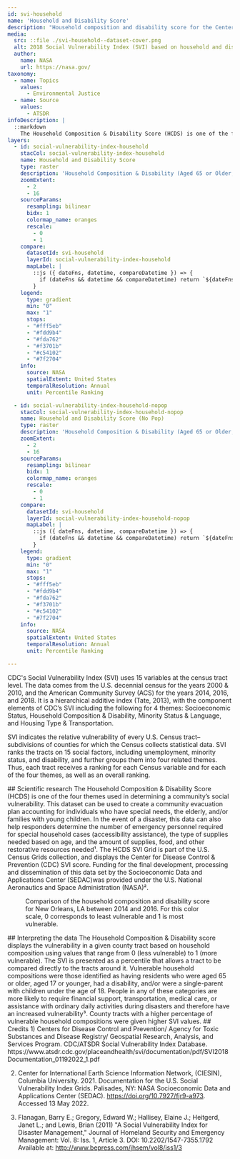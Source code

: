 ```yaml
---
id: svi-household
name: 'Household and Disability Score'
description: "Household composition and disability score for the Centers for Disease Control and Prevention (CDC) Social Vulnerability Index (SVI) gridded at a spatial resolution of 1 km"
media:
  src: ::file ./svi-household--dataset-cover.png
  alt: 2018 Social Vulnerability Index (SVI) based on household and disability score.
  author:
    name: NASA
    url: https://nasa.gov/
taxonomy:
  - name: Topics
    values:
      - Environmental Justice
  - name: Source
    values:
      - ATSDR
infoDescription: |
  ::markdown
    The Household Composition & Disability Score (HCDS) is one of the four themes used in determining a community’s social vulnerability. This dataset can be used to create a community evacuation plan accounting for individuals who have special needs, the elderly, and/or families with young children. In the event of a disaster, this data can also help responders determine the number of emergency personnel required for special household cases (accessibility assistance), the type of supplies needed based on age, and the amount of supplies, food, and other restorative resources needed¹. The HCDS SVI Grid is part of the U.S. Census Grids collection, and displays the Center for Disease Control & Prevention (CDC) SVI score. Funding for the final development, processing and dissemination of this data set by the Socioeconomic Data and Applications Center (SEDAC)was provided under the U.S. National Aeronautics and Space Administration (NASA)². 
layers:
  - id: social-vulnerability-index-household
    stacCol: social-vulnerability-index-household
    name: Household and Disability Score
    type: raster
    description: 'Household Composition & Disability (Aged 65 or Older, Aged 17 or Younger, Civilian with a Disability, Single-Parent Households) - Percentile ranking'
    zoomExtent:
      - 2
      - 16
    sourceParams:
      resampling: bilinear
      bidx: 1
      colormap_name: oranges
      rescale:
        - 0
        - 1
    compare:
      datasetId: svi-household
      layerId: social-vulnerability-index-household
      mapLabel: |
        ::js ({ dateFns, datetime, compareDatetime }) => {
          if (dateFns && datetime && compareDatetime) return `${dateFns.format(datetime, 'yyyy')} VS ${dateFns.format(compareDatetime, 'yyyy')}`;
        }
    legend:
      type: gradient
      min: "0"
      max: "1"
      stops:
      - "#fff5eb"
      - "#fdd9b4"
      - "#fda762"
      - "#f3701b"
      - "#c54102"
      - "#7f2704"
    info:
      source: NASA
      spatialExtent: United States
      temporalResolution: Annual 
      unit: Percentile Ranking 

  - id: social-vulnerability-index-household-nopop
    stacCol: social-vulnerability-index-household-nopop
    name: Household and Disability Score (No Pop)
    type: raster
    description: 'Household Composition & Disability (Aged 65 or Older, Aged 17 or Younger, Civilian with a Disability, Single-Parent Households) - Percentile ranking'
    zoomExtent:
      - 2
      - 16
    sourceParams:
      resampling: bilinear
      bidx: 1
      colormap_name: oranges
      rescale:
        - 0
        - 1
    compare:
      datasetId: svi-household
      layerId: social-vulnerability-index-household-nopop
      mapLabel: |
        ::js ({ dateFns, datetime, compareDatetime }) => {
          if (dateFns && datetime && compareDatetime) return `${dateFns.format(datetime, 'yyyy')} VS ${dateFns.format(compareDatetime, 'yyyy')}`;
        }
    legend:
      type: gradient
      min: "0"
      max: "1"
      stops:
      - "#fff5eb"
      - "#fdd9b4"
      - "#fda762"
      - "#f3701b"
      - "#c54102"
      - "#7f2704"
    info:
      source: NASA
      spatialExtent: United States
      temporalResolution: Annual 
      unit: Percentile Ranking 

---
```


<Block>
<Prose>
CDC's Social Vulnerability Index (SVI) uses 15 variables at the census tract level. The data comes from the U.S. decennial census for the years 2000 & 2010, and the American Community Survey (ACS) for the years 2014, 2016, and 2018. It is a hierarchical additive index (Tate, 2013), with the component elements of CDC’s SVI including the following for 4 themes: Socioeconomic Status, Household Composition & Disability, Minority Status & Language, and Housing Type & Transportation.

SVI indicates the relative vulnerability of every U.S. Census tract–subdivisions of counties for which the Census collects statistical data. SVI ranks the tracts on 15 social factors, including unemployment, minority status, and disability, and further groups them into four related themes. Thus, each tract receives a ranking for each Census variable and for each of the four themes, as well as an overall ranking.
</Prose>
</Block>

<Block>
<Prose>
## Scientific research
The Household Composition & Disability Score (HCDS) is one of the four themes used in determining a community’s social vulnerability. This dataset can be used to create a community evacuation plan accounting for individuals who have special needs, the elderly, and/or families with young children. In the event of a disaster, this data can also help responders determine the number of emergency personnel required for special household cases (accessibility assistance), the type of supplies needed based on age, and the amount of supplies, food, and other restorative resources needed¹. The HCDS SVI Grid is part of the U.S. Census Grids collection, and displays the Center for Disease Control & Prevention (CDC) SVI score. Funding for the final development, processing and dissemination of this data set by the Socioeconomic Data and Applications Center (SEDAC)was provided under the U.S. National Aeronautics and Space Administration (NASA)². 
</Prose>
</Block>

<Block type='full'>
<Figure>
  <Map
    datasetId='svi-household'
    layerId='social-vulnerability-index-household'
    dateTime='2014-01-01'
    zoom={10}
    center={[-90.18,29.96]}
    compareDateTime='2016-01-01'
  />
  <Caption
    attrAuthor='NASA'
    attrUrl='https://nasa.gov/'
  >
    Comparison of the household composition and disability score for New Orleans, LA between 2014 and 2016. For this color scale, 0 corresponds to least vulnerable and 1 is most vulnerable.
  </Caption>
</Figure>
<Prose>
## Interpreting the data
The Household Composition & Disability score displays the vulnerability in a given county tract based on household composition using values that range from 0 (less vulnerable) to 1 (more vulnerable). The SVI is presented as a percentile that allows a tract to be compared directly to the tracts around it. Vulnerable household compositions were those identified as having residents who were aged 65 or older, aged 17 or younger, had a disability, and/or were a single-parent with children under the age of 18. People in any of these categories are more likely to require financial support, transportation, medical care, or assistance with ordinary daily activities during disasters and therefore have an increased vulnerability³. County tracts with a higher percentage of vulnerable household compositions were given higher SVI values.
</Prose>
</Block>

<Block>
<Prose>
## Credits
1) Centers for Disease Control and Prevention/ Agency for Toxic Substances and Disease Registry/ Geospatial Research, Analysis, and Services Program. CDC/ATSDR Social Vulnerability Index Database. https://www.atsdr.cdc.gov/placeandhealth/svi/documentation/pdf/SVI2018Documentation_01192022_1.pdf

2) Center for International Earth Science Information Network, (CIESIN), Columbia University. 2021. Documentation for the U.S. Social Vulnerability Index Grids. Palisades, NY: NASA Socioeconomic Data and Applications Center (SEDAC). https://doi.org/10.7927/fjr9-a973. Accessed 13 May 2022.

3) Flanagan, Barry E.; Gregory, Edward W.; Hallisey, Elaine J.; Heitgerd, Janet L.; and Lewis, Brian (2011) "A Social Vulnerability Index for Disaster Management," Journal of Homeland Security and Emergency Management: Vol. 8: Iss. 1, Article 3. DOI: 10.2202/1547-7355.1792 Available at: http://www.bepress.com/jhsem/vol8/iss1/3 
</Prose>
</Block>
